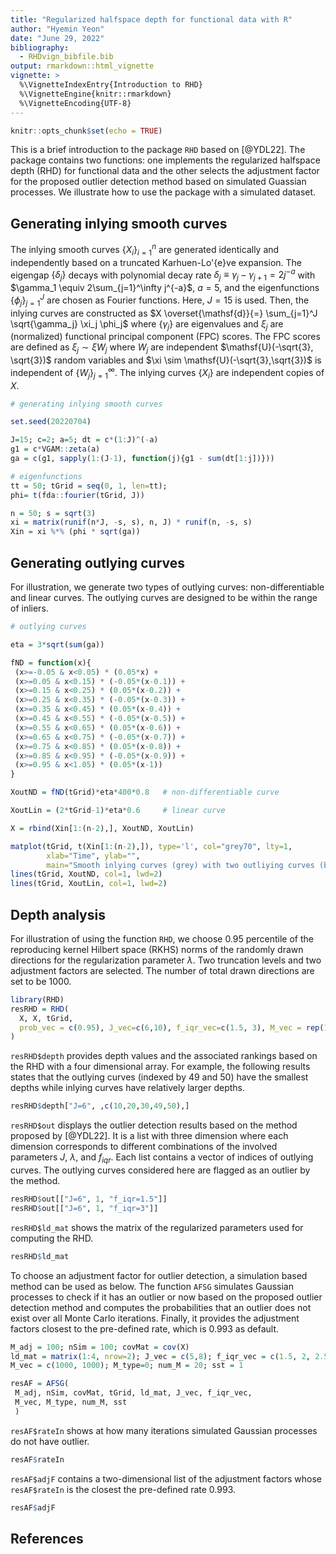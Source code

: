 ```yaml
---
title: "Regularized halfspace depth for functional data with R"
author: "Hyemin Yeon"
date: "June 29, 2022"
bibliography: 
  - RHDvign_bibfile.bib
output: rmarkdown::html_vignette
vignette: >
  %\VignetteIndexEntry{Introduction to RHD}
  %\VignetteEngine{knitr::rmarkdown}
  %\VignetteEncoding{UTF-8}
---
```


```r
knitr::opts_chunk$set(echo = TRUE)
```


This is a brief introduction to the package <tt>`RHD`</tt> based on [@YDL22]. 
The package contains two functions: one implements the regularized halfspace depth (RHD) for functional data and the other selects the adjustment factor for the proposed outlier detection method based on simulated Guassian processes.
We illustrate how to use the package with a simulated dataset.

## Generating inlying smooth curves

The inlying smooth curves $\{X_i\}_{i=1}^n$ are generated identically and independently based on a truncated Karhuen-Lo\'{e}ve expansion. The eigengap $\{\delta_j\}$ decays with polynomial decay rate $\delta_j \equiv \gamma_j - \gamma_{j+1}= 2j^{-a}$ with $\gamma_1 \equiv 2\sum_{j=1}^\infty j^{-a}$, $a=5$, and the eigenfunctions $\{\phi_j\}_{j=1}^J$ are chosen as Fourier functions. 
Here, $J=15$ is used.
Then, the inlying curves are constructed as $X \overset{\mathsf{d}}{=} \sum_{j=1}^J \sqrt{\gamma_j} \xi_j \phi_j$ where $\{\gamma_j\}$ are eigenvalues and $\xi_j$ are (normalized) functional principal component (FPC) scores.
The FPC scores are defined as $\xi_j \sim \xi W_j$ where $W_j$ are independent $\mathsf{U}(-\sqrt{3}, \sqrt{3})$ random variables and $\xi \sim \mathsf{U}(-\sqrt{3},\sqrt{3})$ is independent of $\{W_j\}_{j=1}^\infty$.
The inlying curves $\{X_i\}$ are independent copies of $X$.

```r
# generating inlying smooth curves

set.seed(20220704)

J=15; c=2; a=5; dt = c*(1:J)^(-a)
g1 = c*VGAM::zeta(a)
ga = c(g1, sapply(1:(J-1), function(j){g1 - sum(dt[1:j])}))

# eigenfunctions
tt = 50; tGrid = seq(0, 1, len=tt); 
phi= t(fda::fourier(tGrid, J))

n = 50; s = sqrt(3)
xi = matrix(runif(n*J, -s, s), n, J) * runif(n, -s, s)
Xin = xi %*% (phi * sqrt(ga))
```

## Generating outlying curves

For illustration, we generate two types of outlying curves: non-differentiable and linear curves. The outlying curves are designed to be within the range of inliers. 

```r
# outlying curves

eta = 3*sqrt(sum(ga))

fND = function(x){
 (x>=-0.05 & x<0.05) * (0.05*x) +
 (x>=0.05 & x<0.15) * (-0.05*(x-0.1)) +
 (x>=0.15 & x<0.25) * (0.05*(x-0.2)) +
 (x>=0.25 & x<0.35) * (-0.05*(x-0.3)) +
 (x>=0.35 & x<0.45) * (0.05*(x-0.4)) +
 (x>=0.45 & x<0.55) * (-0.05*(x-0.5)) +
 (x>=0.55 & x<0.65) * (0.05*(x-0.6)) +
 (x>=0.65 & x<0.75) * (-0.05*(x-0.7)) +
 (x>=0.75 & x<0.85) * (0.05*(x-0.8)) +
 (x>=0.85 & x<0.95) * (-0.05*(x-0.9)) +
 (x>=0.95 & x<1.05) * (0.05*(x-1))
}

XoutND = fND(tGrid)*eta*400*0.8   # non-differentiable curve

XoutLin = (2*tGrid-1)*eta*0.6     # linear curve
```

```r
X = rbind(Xin[1:(n-2),], XoutND, XoutLin)
```

```r
matplot(tGrid, t(Xin[1:(n-2),]), type='l', col="grey70", lty=1,
        xlab="Time", ylab="",
        main="Smooth inlying curves (grey) with two outliying curves (black)")
lines(tGrid, XoutND, col=1, lwd=2)
lines(tGrid, XoutLin, col=1, lwd=2)
```
















## Depth analysis

For illustration of using the function <tt>`RHD`</tt>, we choose 0.95 percentile of the reproducing kernel Hilbert space (RKHS) norms of the randomly drawn directions for the regularization parameter $\lambda$. Two truncation levels and two adjustment factors are selected. The number of total drawn directions are set to be 1000. 
```r
library(RHD)
resRHD = RHD(
  X, X, tGrid,
  prob_vec = c(0.95), J_vec=c(6,10), f_iqr_vec=c(1.5, 3), M_vec = rep(1000,2)
)
```

<tt>`resRHD$depth`</tt> provides depth values and the associated rankings based on the RHD with a four dimensional array. For example, the following results states that the outlying curves (indexed by 49 and 50) have the smallest depths while inlying curves have relatively larger depths.

```r
resRHD$depth["J=6", ,c(10,20,30,49,50),]
```

<tt>`resRHD$out`</tt> displays the outlier detection results based on the method proposed by [@YDL22]. It is a list with three dimension where each dimension corresponds to different combinations of the involved parameters $J$, $\lambda$, and $f_{iqr}$. Each list contains a vector of indices of outlying curves.
The outlying curves considered here are flagged as an outlier by the method.

```r
resRHD$out[["J=6", 1, "f_iqr=1.5"]]
resRHD$out[["J=6", 1, "f_iqr=3"]]
```

<tt>`resRHD$ld_mat`</tt> shows the matrix of the regularized parameters used for computing the RHD. 
```r
resRHD$ld_mat
```




To choose an adjustment factor for outlier detection, a simulation based method can be used as below. The function <tt>`AFSG`</tt> simulates Gaussian processes to check if it has an outlier or now based on the proposed outlier detection method and computes the probabilities that an outlier does not exist over all Monte Carlo iterations. Finally, it provides the adjustment factors closest to the pre-defined rate, which is 0.993 as default.

```r
M_adj = 100; nSim = 100; covMat = cov(X)
ld_mat = matrix(1:4, nrow=2); J_vec = c(5,8); f_iqr_vec = c(1.5, 2, 2.5, 3, 3.5);
M_vec = c(1000, 1000); M_type=0; num_M = 20; sst = 1

resAF = AFSG(
 M_adj, nSim, covMat, tGrid, ld_mat, J_vec, f_iqr_vec,
 M_vec, M_type, num_M, sst
 )
```

<tt>`resAF$rateIn`</tt> shows at how many iterations simulated Gaussian processes do not have outlier.
```r
resAF$rateIn
```


<tt>`resAF$adjF`</tt> contains a two-dimensional list of the adjustment factors whose <tt>`resAF$rateIn`</tt> is the closest the pre-defined rate 0.993.
```r
resAF$adjF
```







## References
